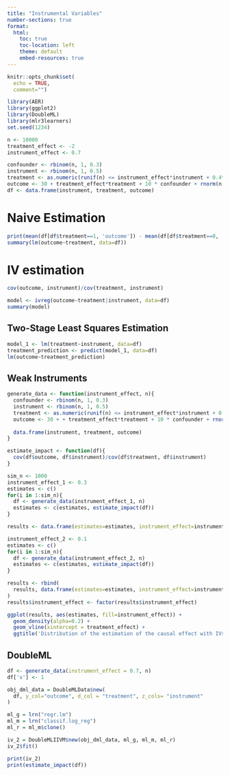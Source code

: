 ```yaml
---
title: "Instrumental Variables"
number-sections: true
format:
  html:
    toc: true
    toc-location: left
    theme: default
    embed-resources: true
---
```



```r
knitr::opts_chunk$set(
  echo = TRUE,
  comment="")

library(AER)
library(ggplot2)
library(DoubleML)
library(mlr3learners)
set.seed(1234)
```

```r
n <- 10000
treatment_effect <- -2
instrument_effect <- 0.7

confounder <- rbinom(n, 1, 0.3)
instrument <- rbinom(n, 1, 0.5)
treatment <- as.numeric(runif(n) <= instrument_effect*instrument + 0.4*confounder)
outcome <- 30 + treatment_effect*treatment + 10 * confounder + rnorm(n, sd=2)
df <- data.frame(instrument, treatment, outcome)
```

# Naive Estimation
```r
print(mean(df[df$treatment==1, 'outcome']) - mean(df[df$treatment==0, 'outcome']))
summary(lm(outcome~treatment, data=df))
```

# IV estimation

```r
cov(outcome, instrument)/cov(treatment, instrument)
```


```r
model <- ivreg(outcome~treatment|instrument, data=df)
summary(model)
```

## Two-Stage Least Squares Estimation

```r
model_1 <- lm(treatment~instrument, data=df)
treatment_prediction <- predict(model_1, data=df)
lm(outcome~treatment_prediction)
```

## Weak Instruments

```r
generate_data <- function(instrument_effect, n){
  confounder <- rbinom(n, 1, 0.3)
  instrument <- rbinom(n, 1, 0.5)
  treatment <- as.numeric(runif(n) <= instrument_effect*instrument + 0.4*confounder)
  outcome <- 30 + + treatment_effect*treatment + 10 * confounder + rnorm(n, sd=2)
  
  data.frame(instrument, treatment, outcome)
}

estimate_impact <- function(df){
  cov(df$outcome, df$instrument)/cov(df$treatment, df$instrument)
}
```

```r
sim_n <- 1000
instrument_effect_1 <- 0.3
estimates <- c()
for(i in 1:sim_n){
  df <- generate_data(instrument_effect_1, n)
  estimates <- c(estimates, estimate_impact(df))
}

results <- data.frame(estimates=estimates, instrument_effect=instrument_effect_1)
```

```r
instrument_effect_2 <- 0.1
estimates <- c()
for(i in 1:sim_n){
  df <- generate_data(instrument_effect_2, n)
  estimates <- c(estimates, estimate_impact(df))
}

results <- rbind(
  results, data.frame(estimates=estimates, instrument_effect=instrument_effect_2)
)
results$instrument_effect <- factor(results$instrument_effect)
```

```r
ggplot(results, aes(estimates, fill=instrument_effect)) +
  geom_density(alpha=0.2) +
  geom_vline(xintercept = treatment_effect) +
  ggtitle('Distribution of the estimation of the causal effect with IVs')
```

## DoubleML

```r
df <- generate_data(instrument_effect = 0.7, n)
df['x'] <- 1

obj_dml_data = DoubleMLData$new(
  df, y_col="outcome", d_col = "treatment", z_cols= "instrument"
)
```


```r
ml_g = lrn("regr.lm")
ml_m = lrn("classif.log_reg")
ml_r = ml_m$clone()

iv_2 = DoubleMLIIVM$new(obj_dml_data, ml_g, ml_m, ml_r)
iv_2$fit()
```


```r
print(iv_2)
print(estimate_impact(df))
```

